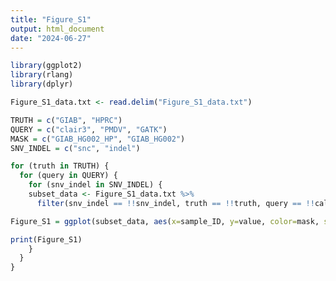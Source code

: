 ```yaml
---
title: "Figure_S1"
output: html_document
date: "2024-06-27"
---
```


```r
library(ggplot2)
library(rlang)
library(dplyr)
```

```r
Figure_S1_data.txt <- read.delim("Figure_S1_data.txt")
```

```r

TRUTH = c("GIAB", "HPRC")
QUERY = c("clair3", "PMDV", "GATK")
MASK = c("GIAB_HG002_HP", "GIAB_HG002")
SNV_INDEL = c("snc", "indel")

for (truth in TRUTH) {
  for (query in QUERY) {
    for (snv_indel in SNV_INDEL) {
    subset_data <- Figure_S1_data.txt %>%
      filter(snv_indel == !!snv_indel, truth == !!truth, query == !!caller)

Figure_S1 = ggplot(subset_data, aes(x=sample_ID, y=value, color=mask, shape=metric)) + geom_point()

print(Figure_S1)
    }
  }
}
```